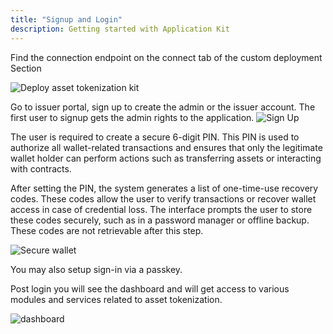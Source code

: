 ```yaml
---
title: "Signup and Login"
description: Getting started with Application Kit
---
```


Find the connection endpoint on the connect tab of the custom deployment Section

![Deploy asset tokenization kit](../../../img/application-kits/access-endpoint.png)

Go to issuer portal, sign up to create the admin or the issuer account. The
first user to signup gets the admin rights to the application.
![Sign Up](../../../img/application-kits/sign-up.png)

The user is required to create a secure 6-digit PIN. This PIN is used to
authorize all wallet-related transactions and ensures that only the legitimate
wallet holder can perform actions such as transferring assets or interacting
with contracts.

After setting the PIN, the system generates a list of one-time-use recovery
codes. These codes allow the user to verify transactions or recover wallet
access in case of credential loss. The interface prompts the user to store these
codes securely, such as in a password manager or offline backup. These codes are
not retrievable after this step.

![Secure wallet](../../../img/application-kits/secure-wallet.png)

You may also setup sign-in via a passkey.

Post login you will see the dashboard and will get access to various modules and
services related to asset tokenization.

![dashboard](../../../img/application-kits/atk-dashboard.png)
